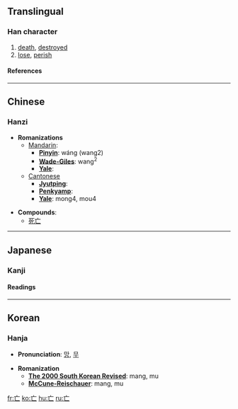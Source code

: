 {{see|亾}}<!-- may be replaced by zh-forms -->

==Translingual==
===Han character===
{{Han char|rad=亠|as=01|sn=3|four=0071<sub>0</sub>|canj=卜女 (YV)}}
# [[death]], [[destroyed]]
# [[lose]], [[perish]]
====References====
{{Han ref|kx=0088.030|dkj=00287|dj=0184.130|hdz=10279.050|uh=4EA1|ud=20129|bh=A460|bd=42080}}

----
==Chinese==
===Hanzi===


* '''Romanizations'''
** [[Mandarin]]:
*** '''[[Pinyin]]''': wáng (wang2)
*** '''[[Wade-Giles]]''': wang<sup>2</sup>
*** '''[[Yale]]''': 
**[[Cantonese]]
***'''[[Jyutping]]''':
***'''[[Penkyamp]]''': 
***'''[[Yale]]''': mong4, mou4

* '''Compounds''':
**[[死亡]]


----
==Japanese==
===Kanji===


{{ja-kanji|grade=|rs=亠01}}
====Readings====
{{ja-readings|on=[[ぼう]] (bō), [[もう]] (mō)|kun=[[ない]] (nai), [[なくなる]] (nakunaru), [[ほろびる]] (horobiru)}}


----
==Korean==
===Hanja===

* '''Pronunciation''': [[망]], [[무]]

* '''Romanization'''
** '''[[The 2000 South Korean Revised Romanization|The 2000 South Korean Revised]]''': mang, mu
** '''[[McCune-Reischauer]]''': mang, mu


[[fr:亡]]
[[ko:亡]]
[[hu:亡]]
[[ru:亡]]